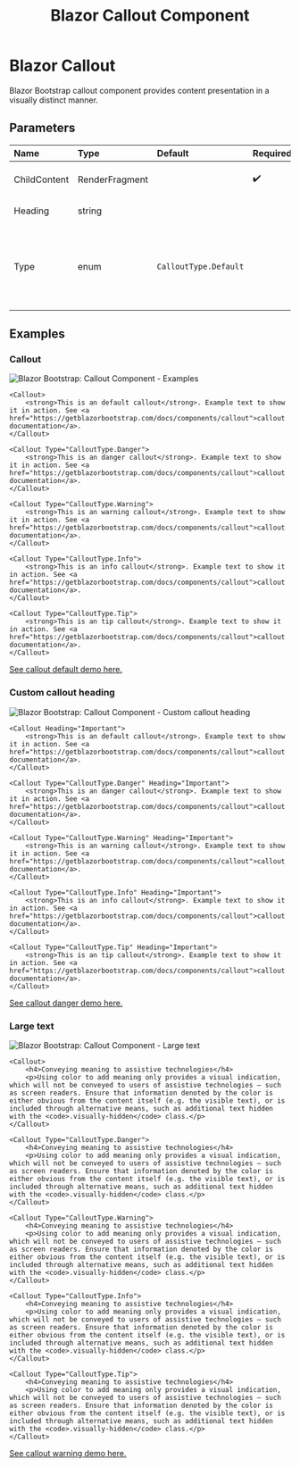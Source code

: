 ﻿---
title: Blazor Callout Component
description: Blazor Bootstrap callout component provides content presentation in a visually distinct manner.
image: https://i.imgur.com/vmibzEu.png

sidebar_label: Callout
sidebar_position: 6
---

# Blazor Callout

Blazor Bootstrap callout component provides content presentation in a visually distinct manner.

## Parameters

| Name | Type | Default | Required | Description |
|:--|:--|:--|:--|:--|
| ChildContent | RenderFragment | | ✔️ | Specifies the content to be rendered inside this. |
| Heading | string | | | Gets or sets the callout heading. |
| Type | enum | `CalloutType.Default` | | Use `CalloutType.Default` or `CalloutType.Info` or `CalloutType.Warning` or `CalloutType.Danger` or `CalloutType.Tip` |

## Examples

### Callout

<img src="https://i.imgur.com/vmibzEu.png" alt="Blazor Bootstrap: Callout Component - Examples" />

```cshtml {1,5,9,13,17} showLineNumbers
<Callout>
    <strong>This is an default callout</strong>. Example text to show it in action. See <a href="https://getblazorbootstrap.com/docs/components/callout">callout documentation</a>.
</Callout>

<Callout Type="CalloutType.Danger">
    <strong>This is an danger callout</strong>. Example text to show it in action. See <a href="https://getblazorbootstrap.com/docs/components/callout">callout documentation</a>.
</Callout>

<Callout Type="CalloutType.Warning">
    <strong>This is an warning callout</strong>. Example text to show it in action. See <a href="https://getblazorbootstrap.com/docs/components/callout">callout documentation</a>.
</Callout>

<Callout Type="CalloutType.Info">
    <strong>This is an info callout</strong>. Example text to show it in action. See <a href="https://getblazorbootstrap.com/docs/components/callout">callout documentation</a>.
</Callout>

<Callout Type="CalloutType.Tip">
    <strong>This is an tip callout</strong>. Example text to show it in action. See <a href="https://getblazorbootstrap.com/docs/components/callout">callout documentation</a>.
</Callout>
```
[See callout default demo here.](https://demos.blazorbootstrap.com/callout#examples)

### Custom callout heading

<img src="https://i.imgur.com/gaZkJqo.png" alt="Blazor Bootstrap: Callout Component - Custom callout heading" />

```cshtml {1,5,9,13,17} showLineNumbers
<Callout Heading="Important">
    <strong>This is an default callout</strong>. Example text to show it in action. See <a href="https://getblazorbootstrap.com/docs/components/callout">callout documentation</a>.
</Callout>

<Callout Type="CalloutType.Danger" Heading="Important">
    <strong>This is an danger callout</strong>. Example text to show it in action. See <a href="https://getblazorbootstrap.com/docs/components/callout">callout documentation</a>.
</Callout>

<Callout Type="CalloutType.Warning" Heading="Important">
    <strong>This is an warning callout</strong>. Example text to show it in action. See <a href="https://getblazorbootstrap.com/docs/components/callout">callout documentation</a>.
</Callout>

<Callout Type="CalloutType.Info" Heading="Important">
    <strong>This is an info callout</strong>. Example text to show it in action. See <a href="https://getblazorbootstrap.com/docs/components/callout">callout documentation</a>.
</Callout>

<Callout Type="CalloutType.Tip" Heading="Important">
    <strong>This is an tip callout</strong>. Example text to show it in action. See <a href="https://getblazorbootstrap.com/docs/components/callout">callout documentation</a>.
</Callout>
```
[See callout danger demo here.](https://demos.blazorbootstrap.com/callout#custom-callout-heading)

### Large text

<img src="https://i.imgur.com/m4LeerM.png" alt="Blazor Bootstrap: Callout Component - Large text" />

```cshtml showLineNumbers
<Callout>
    <h4>Conveying meaning to assistive technologies</h4>
    <p>Using color to add meaning only provides a visual indication, which will not be conveyed to users of assistive technologies – such as screen readers. Ensure that information denoted by the color is either obvious from the content itself (e.g. the visible text), or is included through alternative means, such as additional text hidden with the <code>.visually-hidden</code> class.</p>
</Callout>

<Callout Type="CalloutType.Danger">
    <h4>Conveying meaning to assistive technologies</h4>
    <p>Using color to add meaning only provides a visual indication, which will not be conveyed to users of assistive technologies – such as screen readers. Ensure that information denoted by the color is either obvious from the content itself (e.g. the visible text), or is included through alternative means, such as additional text hidden with the <code>.visually-hidden</code> class.</p>
</Callout>

<Callout Type="CalloutType.Warning">
    <h4>Conveying meaning to assistive technologies</h4>
    <p>Using color to add meaning only provides a visual indication, which will not be conveyed to users of assistive technologies – such as screen readers. Ensure that information denoted by the color is either obvious from the content itself (e.g. the visible text), or is included through alternative means, such as additional text hidden with the <code>.visually-hidden</code> class.</p>
</Callout>

<Callout Type="CalloutType.Info">
    <h4>Conveying meaning to assistive technologies</h4>
    <p>Using color to add meaning only provides a visual indication, which will not be conveyed to users of assistive technologies – such as screen readers. Ensure that information denoted by the color is either obvious from the content itself (e.g. the visible text), or is included through alternative means, such as additional text hidden with the <code>.visually-hidden</code> class.</p>
</Callout>

<Callout Type="CalloutType.Tip">
    <h4>Conveying meaning to assistive technologies</h4>
    <p>Using color to add meaning only provides a visual indication, which will not be conveyed to users of assistive technologies – such as screen readers. Ensure that information denoted by the color is either obvious from the content itself (e.g. the visible text), or is included through alternative means, such as additional text hidden with the <code>.visually-hidden</code> class.</p>
</Callout>
```
[See callout warning demo here.](https://demos.blazorbootstrap.com/callout#large-text)